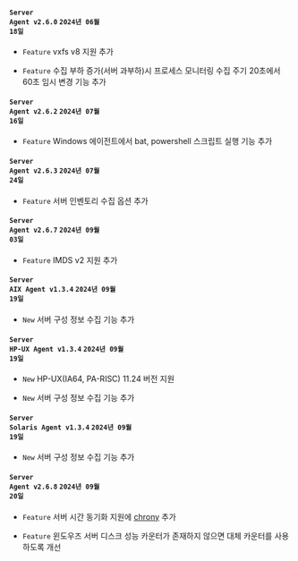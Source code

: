 #### <code class='changelog-service'>Server Agent v2.6.0</code> <code class='changelog-date'>2024년 06월 18일</code>

- <code class="Feature">Feature</code> vxfs v8 지원 추가

- <code class="Feature">Feature</code> 수집 부하 증가(서버 과부하)시 프로세스 모니터링 수집 주기 20초에서 60초 임시 변경 기능 추가

#### <code class='changelog-service'>Server Agent v2.6.2</code> <code class='changelog-date'>2024년 07월 16일</code>

- <code class="Feature">Feature</code> Windows 에이전트에서 bat, powershell 스크립트 실행 기능 추가

#### <code class='changelog-service'>Server Agent v2.6.3</code> <code class='changelog-date'>2024년 07월 24일</code>

- <code class="Feature">Feature</code> 서버 인벤토리 수집 옵션 추가

#### <code class='changelog-service'>Server Agent v2.6.7</code> <code class='changelog-date'>2024년 09월 03일</code>

- <code class="Feature" type="1">Feature</code> IMDS v2 지원 추가

#### <code class='changelog-service'>Server AIX Agent v1.3.4</code> <code class='changelog-date'>2024년 09월 19일</code>

- <code class="New" type="1">New</code> 서버 구성 정보 수집 기능 추가

#### <code class='changelog-service'>Server HP-UX Agent v1.3.4</code> <code class='changelog-date'>2024년 09월 19일</code>

- <code class="New" type="1">New</code> HP-UX(IA64, PA-RISC) 11.24 버전 지원

- <code class="New" type="1">New</code> 서버 구성 정보 수집 기능 추가

#### <code class='changelog-service'>Server Solaris Agent v1.3.4</code> <code class='changelog-date'>2024년 09월 19일</code>

- <code class="New" type="1">New</code> 서버 구성 정보 수집 기능 추가

#### <code class='changelog-service'>Server Agent v2.6.8</code> <code class='changelog-date'>2024년 09월 20일</code>

- <code class="Feature" type="1">Feature</code> 서버 시간 동기화 지원에 <a href="https://chrony-project.org/" target="_blank" rel="noopener noreferrer">chrony</a> 추가

- <code class="Feature" type="1">Feature</code> 윈도우즈 서버 디스크 성능 카운터가 존재하지 않으면 대체 카운터를 사용하도록 개선
